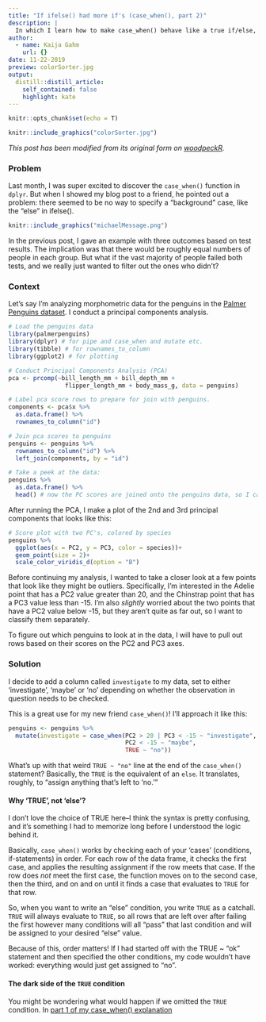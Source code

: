 ```yaml
---
title: "If ifelse() had more if's (case_when(), part 2)"
description: |
  In which I learn how to make case_when() behave like a true if/else, including the else part. What happens when you only want to assign particular outcomes to a few cases, without touching the rest? Or if you want to bulk-assign all the unspecified cases to one outcome? The syntax is weird, but it works.
author:
  - name: Kaija Gahm
    url: {}
date: 11-22-2019
preview: colorSorter.jpg
output:
  distill::distill_article:
    self_contained: false
    highlight: kate
---
```


```r
knitr::opts_chunk$set(echo = T)
```

```r
knitr::include_graphics("colorSorter.jpg")
```

*This post has been modified from its original form on [woodpeckR](https://thewoodpeckr.wordpress.com/2019/11/22/if-ifelse-had-more-ifs-and-an-else/).*

### Problem

Last month, I was super excited to discover the `case_when()` function in `dplyr`. But when I showed my blog post to a friend, he pointed out a problem: there seemed to be no way to specify a “background” case, like the “else” in ifelse(). 

```r
knitr::include_graphics("michaelMessage.png")
```

In the previous post, I gave an example with three outcomes based on test results. The implication was that there would be roughly equal numbers of people in each group. But what if the vast majority of people failed both tests, and we really just wanted to filter out the ones who didn’t?

### Context

Let's say I'm analyzing morphometric data for the penguins in the [Palmer Penguins dataset](https://allisonhorst.github.io/palmerpenguins/articles/intro.html). I conduct a principal components analysis.

```r
# Load the penguins data
library(palmerpenguins)
library(dplyr) # for pipe and case_when and mutate etc.
library(tibble) # for rownames_to_column
library(ggplot2) # for plotting

# Conduct Principal Components Analysis (PCA)
pca <- prcomp(~bill_length_mm + bill_depth_mm + 
                flipper_length_mm + body_mass_g, data = penguins)

# Label pca score rows to prepare for join with penguins.
components <- pca$x %>% 
  as.data.frame() %>%
  rownames_to_column("id")

# Join pca scores to penguins
penguins <- penguins %>%
  rownames_to_column("id") %>% 
  left_join(components, by = "id")
```

```r
# Take a peek at the data:
penguins %>%
  as.data.frame() %>%
  head() # now the PC scores are joined onto the penguins data, so I can use it in plotting.
```

After running the PCA, I make a plot of the 2nd and 3rd principal components that looks like this: 
```r
# Score plot with two PC's, colored by species
penguins %>%
  ggplot(aes(x = PC2, y = PC3, color = species))+
  geom_point(size = 2)+
  scale_color_viridis_d(option = "B")
```

Before continuing my analysis, I wanted to take a closer look at a few points that look like they might be outliers. Specifically, I'm interested in the Adelie point that has a PC2 value greater than 20, and the Chinstrap point that has a PC3 value less than -15. I'm also *slightly* worried about the two points that have a PC2 value below -15, but they aren't quite as far out, so I want to classify them separately.

To figure out which penguins to look at in the data, I will have to pull out rows based on their scores on the PC2 and PC3 axes.

### Solution

I decide to add a column called `investigate` to my data, set to either 'investigate', 'maybe' or 'no' depending on whether the observation in question needs to be checked.

This is a great use for my new friend `case_when()`! I'll approach it like this:

```r
penguins <- penguins %>%
  mutate(investigate = case_when(PC2 > 20 | PC3 < -15 ~ "investigate",
                                 PC2 < -15 ~ "maybe",
                                 TRUE ~ "no"))
```

What’s up with that weird `TRUE ~ "no"` line at the end of the `case_when()` statement? Basically, the `TRUE` is the equivalent of an `else`. It translates, roughly, to "assign anything that’s left to 'no.'"

#### Why 'TRUE', not 'else'?
I don't love the choice of TRUE here--I think the syntax is pretty confusing, and it's something I had to memorize long before I understood the logic behind it.

Basically, `case_when()` works by checking each of your 'cases' (conditions, if-statements) in order. For each row of the data frame, it checks the first case, and applies the resulting assignment if the row meets that case. If the row does *not* meet the first case, the function moves on to the second case, then the third, and on and on until it finds a case that evaluates to `TRUE` for that row.

So, when you want to write an "else" condition, you write `TRUE` as a catchall. `TRUE` will always evaluate to `TRUE`, so all rows that are left over after failing the first however many conditions will all "pass" that last condition and will be assigned to your desired "else" value. 

Because of this, order matters! If I had started off with the TRUE ~ "ok" statement and then specified the other conditions, my code wouldn’t have worked: everything would just get assigned to “no”.

#### The dark side of the `TRUE` condition

You might be wondering what would happen if we omitted the `TRUE` condition. In [part 1 of my case_when() explanation](/if-ifelse-had-more-ifs.html)





